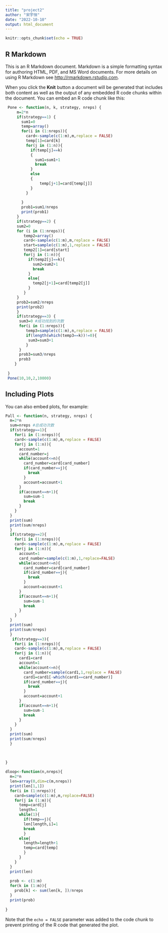 ```yaml
---
title: "project2"
author: "宋宇恒"
date: "2022-10-10"
output: html_document
---
```


```r
knitr::opts_chunk$set(echo = TRUE)
```

## R Markdown

This is an R Markdown document. Markdown is a simple formatting syntax for authoring HTML, PDF, and MS Word documents. For more details on using R Markdown see <http://rmarkdown.rstudio.com>.

When you click the **Knit** button a document will be generated that includes both content as well as the output of any embedded R code chunks within the document. You can embed an R code chunk like this:

```r
 Pone <- function(n, k, strategy, nreps) {
     m=2*n
     if(strategy==1) {
       sum1=0
       temp=array()
       for(i in (1:nreps)){
         card<-sample(c(1:m),m,replace = FALSE)
         temp[1]=card[k]
         for(j in (1:n)){
           if(temp[j]==k)
           {
             sum1=sum1+1
             break
           }
           else
           {
               temp[j+1]=card[temp[j]]
           }
         }
         
       }
       prob1=sum1/nreps
       print(prob1)
     }
     if(strategy==2) {
     sum2=0
     for (i in (1:nreps)){
        temp2=array()
        card<-sample(c(1:m),m,replace = FALSE)
        start=sample(c(1:m),1,replace = FALSE)
        temp2[1]=card[start]
        for(j in (1:n)){
          if(temp2[j]==k){
            sum2=sum2+1
            break
          }
          else{
            temp2[j+1]=card[temp2[j]]
          }
        } 
     }
     prob2=sum2/nreps
     print(prob2)
     }
     if(strategy==3) {
      sum3=0 #成功找到的次数
      for(i in (1:nreps)){
         temp3=sample(c(1:m),n,replace = FALSE)
         if(length(which(temp3==k))!=0){
          sum3=sum3+1
         }
      }
      prob3=sum3/nreps
      prob3
    }
     
 }
 Pone(10,10,2,10000)
```

## Including Plots

You can also embed plots, for example:

```r
Pall <- function(n, strategy, nreps) {
  m=2*n
  sum=nreps #总成功次数
  if(strategy==1){
    for(i in (1:nreps)){
    card<-sample(c(1:m),m,replace = FALSE)
    for(j in (1:n)){
      account=1
      card_number=j
      while(account<=n){
        card_number=card[card_number]
        if(card_number==j){
          break
        }
        account=account+1
      }
      if(account==n+1){
        sum=sum-1
        break
      }
    }
  }
  print(sum)
  print(sum/nreps)
  }
  if(strategy==2){
    for(i in (1:nreps)){
    card<-sample(c(1:m),m,replace = FALSE)
    for(j in (1:n)){
      account=1
      card_number=sample(c(1:m),1,replace=FALSE)
      while(account<=n){
        card_number=card[card_number]
        if(card_number==j){
          break
        }
        account=account+1
      }
      if(account==n+1){
        sum=sum-1
        break
      }
    }
  }
  print(sum)
  print(sum/nreps)
  }
   if(strategy==3){
    for(i in (1:nreps)){
    card<-sample(c(1:m),m,replace = FALSE)
    for(j in (1:n)){
      card1=card
      account=1
      while(account<=n){
        card_number=sample(card1,1,replace = FALSE)
        card1=card1[-which(card1==card_number)]
        if(card_number==j){
          break
        }
        account=account+1
      }
      if(account==n+1){
        sum=sum-1
        break
      }
    }
  }
  print(sum)
  print(sum/nreps)
  }
  
  
  
}
```
```r
dloop<-function(n,nreps){
  m=2*n
  len=array(0,dim=c(m,nreps))
  print(len[1,1])
  for(i in (1:nreps)){
    card=sample(c(1:m),m,replace=FALSE)
    for(j in (1:m)){
      temp=card[j]
      length=1
      while(1){
        if(temp==j){
        len[length,i]=1
        break
        }
      else{
        length=length+1
        temp=card[temp]
        }
      }
    }
  }
  print(len)
  
  prob <- c(1:m)
  for(k in (1:m)){
    prob[k] <- sum(len[k, ])/nreps
  }
  print(prob)
  
}
```

Note that the `echo = FALSE` parameter was added to the code chunk to prevent printing of the R code that generated the plot.

